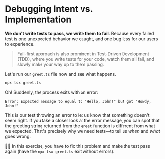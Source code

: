 # Debugging Intent vs. Implementation

<EpicVideo url="https://www.epicweb.dev/workshops/testing-fundamentals/principles/debugging-intent-vs-implementation" />

**We don't write tests to pass, we write them to fail**. Because every failed test is one unexpected behavior we caught, and one bug less for our users to experience.

> Fail-first approach is also prominent in Test-Driven Development (TDD), where you write tests for your code, watch them all fail, and slowly make your way up to them passing.

Let's run our `greet.ts` file now and see what happens.

```sh
npx tsx greet.ts
```

Oh! Suddenly, the process exits with an error:

```
Error: Expected message to equal to "Hello, John!" but got "Howdy, John!"
```

This is our test throwing an error to let us know that something doesn't seem right. If you take a closer look at the error message, you can spot that the greeting string returned from the `greet` function is different from what we expected. That's precisely why we need tests—to tell us _when_ and _what_ goes wrong.

👨‍💼 In this exercise, you have to fix this problem and make the test pass again (have the `npx tsx greet.ts` exit without errors).
